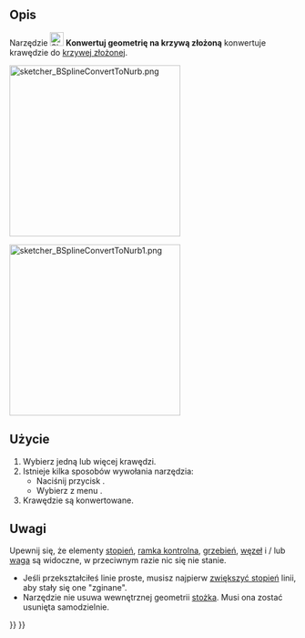<languages/>

{{Docnav/pl
|[[Sketcher_DeleteAllConstraints/pl|Usuń wszystkie wiązania]]
|[[Sketcher_BSplineIncreaseDegree/pl|Zwiększ stopień krzywej złożonej]]
|[[Sketcher_Workbench/pl|środowisko pracy Szkicownik]]
|IconL=Sketcher_DeleteAllConstraints.svg
|IconR=Sketcher_BSplineIncreaseDegree.svg
|IconC=Workbench_Sketcher.svg
}}

{{GuiCommand/pl
|Name=Sketcher BSplineConvertToNURBS
|Name/pl=Szkicownik: Konwertuj geometrię na krzywą złożoną
|MenuLocation=Szkic → Narzędzia szkicownika krzywej złożonej → Konwertuj geometrię na krzywą złożoną
|Workbenches=[[Sketcher_Workbench/pl|Szkicownik]]
|Version=0.17
|SeeAlso=[[Sketcher_CreateBSpline/pl|Utwórz krzywą złożoną]]
}}

<span id="Description"></span>
==Opis==

Narzędzie [[Image:Sketcher_BSplineConvertToNURBS.svg|24px]] '''Konwertuj geometrię na krzywą złożoną''' konwertuje krawędzie do [[B-Splines/pl|krzywej złożonej]].

[[File:sketcher_BSplineConvertToNurb.png|300px]]
{{Caption|Różne obiekty przed przebudową.}}

[[File:sketcher_BSplineConvertToNurb1.png|300px]]
{{Caption|Te same obiekty po konwersji do krzywych złożonych.}}

<span id="Usage"></span>
==Użycie==

# Wybierz jedną lub więcej krawędzi.
# Istnieje kilka sposobów wywołania narzędzia:
#* Naciśnij przycisk {{Button|[[File:Sketcher_BSplineConvertToNURBS.svg|16px]] '''Konwertuj geometrię na krzywą złożoną'''}}.
#* Wybierz z menu {{MenuCommand|Szkic → Narzędzia szkicownika krzywej złozonej → [[Image:Sketcher_BSplineConvertToNURBS.svg|16px]] Konwertuj geometrię na krzywą złożoną}}.
# Krawędzie są konwertowane.

<span id="Notes"></span>
==Uwagi==

Upewnij się, że elementy [[Sketcher_BSplineDegree/pl|stopień]], [[Sketcher_BSplinePolygon/pl|ramka kontrolna]], [[Sketcher_BSplineComb/pl|grzebień]], [[Sketcher_BSplineKnotMultiplicity/pl|węzeł]] i / lub [[Sketcher_BSplinePoleWeight/pl|waga]] są widoczne, w przeciwnym razie nic się nie stanie. 
* Jeśli przekształciłeś linie proste, musisz najpierw [[Sketcher_BSplineIncreaseDegree/pl|zwiększyć stopień]] linii, aby stały się one "zginane".
* Narzędzie nie usuwa wewnętrznej geometrii [[Sketcher_Workbench/pl#Sketcher_CompCreateConic|stożka]]. Musi ona zostać usunięta samodzielnie.


{{Docnav/pl
|[[Sketcher_DeleteAllConstraints/plUsuń wszystkie wiązania]]
|[[Sketcher_BSplineIncreaseDegree/pl|Zwiększ stopień krzywej złożonej]]
|[[Sketcher_Workbench/pl|środowisko pracy Szkicownik]]
|IconL=Sketcher_DeleteAllConstraints.svg
|IconR=Sketcher_BSplineIncreaseDegree.svg
|IconC=Workbench_Sketcher.svg
}}

{{Sketcher_Tools_navi{{#translation:}}}}
{{Userdocnavi{{#translation:}}}}